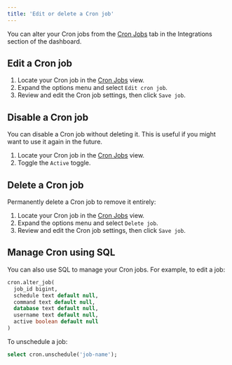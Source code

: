 ```yaml
---
title: 'Edit or delete a Cron job'
---
```


You can alter your Cron jobs from the [Cron Jobs](/dashboard/project/_/integrations/cron-jobs) tab in the Integrations section of the dashboard.

## Edit a Cron job

1. Locate your Cron job in the [Cron Jobs](/dashboard/project/_integrations/cron-jobs) view.
1. Expand the options menu and select `Edit cron job`.
1. Review and edit the Cron job settings, then click `Save job`.

## Disable a Cron job

You can disable a Cron job without deleting it. This is useful if you might want to use it again in the future.

1. Locate your Cron job in the [Cron Jobs](/dashboard/project/_integrations/cron-jobs) view.
2. Toggle the `Active` toggle.

## Delete a Cron job

Permanently delete a Cron job to remove it entirely:

1. Locate your Cron job in the [Cron Jobs](/dashboard/project/_integrations/cron-jobs) view.
1. Expand the options menu and select `Delete job`.
1. Review and edit the Cron job settings, then click `Save job`.

## Manage Cron using SQL

You can also use SQL to manage your Cron jobs. For example, to edit a job:

```sql
cron.alter_job(
  job_id bigint,
  schedule text default null,
  command text default null,
  database text default null,
  username text default null,
  active boolean default null
)
```

To unschedule a job:

```sql
select cron.unschedule('job-name');
```
